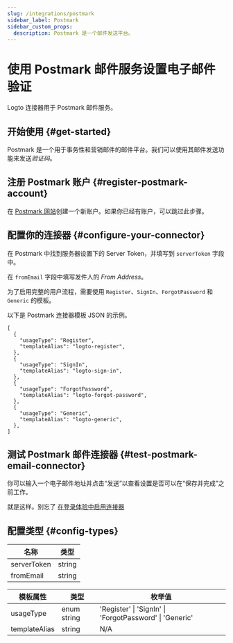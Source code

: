 ```yaml
---
slug: /integrations/postmark
sidebar_label: Postmark
sidebar_custom_props:
  description: Postmark 是一个邮件发送平台。
---
```



# 使用 Postmark 邮件服务设置电子邮件验证

Logto 连接器用于 Postmark 邮件服务。

<GuideTip />

## 开始使用 \{#get-started}

Postmark 是一个用于事务性和营销邮件的邮件平台。我们可以使用其邮件发送功能来发送*验证码*。

## 注册 Postmark 账户 \{#register-postmark-account}

在 [Postmark 网站](https://postmark.com/)创建一个新账户。如果你已经有账户，可以跳过此步骤。

## 配置你的连接器 \{#configure-your-connector}

在 Postmark 中找到服务器设置下的 Server Token，并填写到 `serverToken` 字段中。

在 `fromEmail` 字段中填写发件人的 _From Address_。

为了启用完整的用户流程，需要使用 `Register`、`SignIn`、`ForgotPassword` 和 `Generic` 的模板。

以下是 Postmark 连接器模板 JSON 的示例。

```jsonc
[
  {
    "usageType": "Register",
    "templateAlias": "logto-register",
  },
  {
    "usageType": "SignIn",
    "templateAlias": "logto-sign-in",
  },
  {
    "usageType": "ForgotPassword",
    "templateAlias": "logto-forgot-password",
  },
  {
    "usageType": "Generic",
    "templateAlias": "logto-generic",
  },
]
```

## 测试 Postmark 邮件连接器 \{#test-postmark-email-connector}

你可以输入一个电子邮件地址并点击“发送”以查看设置是否可以在“保存并完成”之前工作。

就是这样。别忘了 [在登录体验中启用连接器](/connectors/email-connectors/#enable-email-sign-up-or-sign-in)

## 配置类型 \{#config-types}

| 名称        | 类型   |
| ----------- | ------ |
| serverToken | string |
| fromEmail   | string |

| 模板属性      | 类型        | 枚举值                                                  |
| ------------- | ----------- | ------------------------------------------------------- |
| usageType     | enum string | 'Register' \| 'SignIn' \| 'ForgotPassword' \| 'Generic' |
| templateAlias | string      | N/A                                                     |
